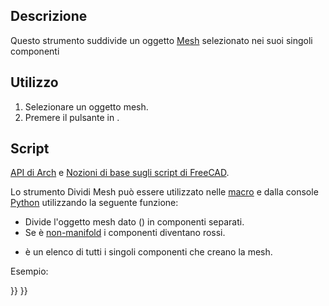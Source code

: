 <languages/>

<div class="mw-translate-fuzzy">
{{Docnav/it
|[[Arch_CloneComponent/it|Clona componente]]
|[[Arch_MeshToShape/it|Da Mesh a Forma]]
|[[Arch_Workbench/it|Arch]]
|IconL=Arch_CloneComponent.svg
|IconR=Arch_MeshToShape.svg
|IconC=Workbench_Arch.svg
}}
</div>

<div class="mw-translate-fuzzy">
{{GuiCommand
|Name=Arch SplitMesh
|Name/it=Dividi mesh
|MenuLocation=Arch → Utilità → Dividi Mesh
|Workbenches=[[Arch_Workbench/it|Arch]]
|SeeAlso=[[Arch_SelectNonSolidMeshes/it|Seleziona mesh non solidi]], [[Arch_MeshToShape/it|Da mesh a solido]]
}}
</div>

<span id="Description"></span>
==Descrizione==

<div class="mw-translate-fuzzy">
Questo strumento suddivide un oggetto [[Mesh_Workbench/it|Mesh]] selezionato nei suoi singoli componenti
</div>

<span id="Usage"></span>
==Utilizzo==

<div class="mw-translate-fuzzy">
# Selezionare un oggetto mesh.
# Premere il pulsante {{Button|[[Image:Arch_SplitMesh.svg|16px]] [[Arch_SplitMesh/it|Dividi Mesh]]}} in {{MenuCommand|Arch → Utilità → Dividi Mesh}}.
</div>

<span id="Scripting"></span>
==Script==

{{Emphasis|Vedere anche:}} [[Arch_API/it|API di Arch]] e [[FreeCAD_Scripting_Basics/it|Nozioni di base sugli script di FreeCAD]].

Lo strumento Dividi Mesh può essere utilizzato nelle [[Macros/it|macro]] e dalla console [[Python/it|Python]] utilizzando la seguente funzione:

{{Code|code=
new_list = splitMesh(obj, mark=True)
}}

* Divide l'oggetto mesh dato ({{incode|obj}}) in componenti separati.
* Se {{incode|mark}} è {{incode|True}} [https://en.wikipedia.org/wiki/Manifold non-manifold] i componenti diventano rossi.
* {{incode|new_list}} è un elenco di tutti i singoli componenti che creano la mesh.

Esempio:

{{Code|code=
import FreeCAD, Draft, Arch, Mesh, MeshPart

Line = Draft.makeWire([FreeCAD.Vector(0, 0, 0),FreeCAD.Vector(2000, 2000, 0)])
Wall = Arch.makeWall(Line, width=150, height=3000)
FreeCAD.ActiveDocument.recompute()

Shape = Wall.Shape.copy(False)
Shape.Placement = Wall.getGlobalPlacement()

mesh_obj = FreeCAD.ActiveDocument.addObject("Mesh::Feature", "Mesh")
mesh_obj.Mesh = MeshPart.meshFromShape(Shape=Shape, MaxLength=520)
mesh_obj.ViewObject.DisplayMode = "Flat Lines"

new_list = Arch.splitMesh(mesh_obj)
}}


<div class="mw-translate-fuzzy">
{{Docnav/it
|[[Arch_CloneComponent/it|Clona componente]]
|[[Arch_MeshToShape/it|Da Mesh a Forma]]
|[[Arch_Workbench/it|Arch]]
|IconL=Arch_CloneComponent.svg
|IconR=Arch_MeshToShape.svg
|IconC=Workbench_Arch.svg
}}
</div>

{{BIM_Tools_navi{{#translation:}}}}
{{Userdocnavi{{#translation:}}}}